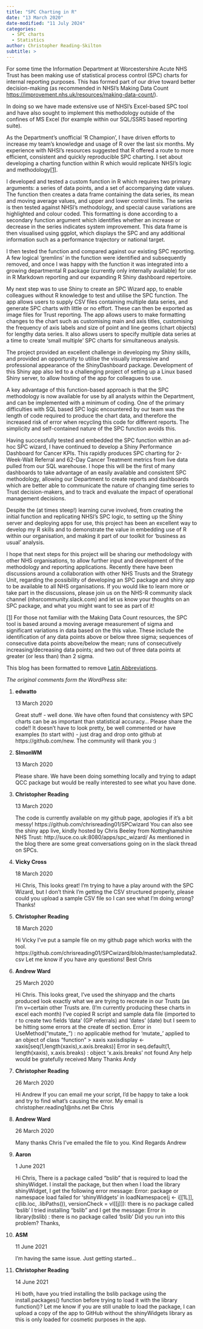 ```yaml
---
title: "SPC Charting in R"
date: "13 March 2020"
date-modified: "11 July 2024"
categories:
  - SPC charts
  - Statistics
author: Christopher Reading-Skilton
subtitle: >
---
```


For some time the Information Department at Worcestershire Acute NHS Trust has been making use of statistical process control (SPC) charts for internal reporting purposes. This has formed part of our drive toward better decision-making (as recommended in NHSI’s Making Data Count <https://improvement.nhs.uk/resources/making-data-count/>).

In doing so we have made extensive use of NHSI’s Excel-based SPC tool and have also sought to implement this methodology outside of the confines of MS Excel (for example within our SQL/SSRS based reporting suite).

As the Department’s unofficial ‘R Champion’, I have driven efforts to increase my team’s knowledge and usage of R over the last six months. My experience with NHSI’s resources suggested that R offered a route to more efficient, consistent and quickly reproducible SPC charting. I set about developing a charting function within R which would replicate NHSI’s logic and methodology[\[1\]](https://nhsrcommunity.com/spc-charting-in-r/#_ftn1).

I developed and tested a custom function in R which requires two primary arguments: a series of data points, and a set of accompanying date values. The function then creates a data frame containing the data series, its mean and moving average values, and upper and lower control limits. The series is then tested against NHSI’s methodology, and special cause variations are highlighted and colour coded. This formatting is done according to a secondary function argument which identifies whether an increase or decrease in the series indicates system improvement. This data frame is then visualised using ggplot, which displays the SPC and any additional information such as a performance trajectory or national target.

I then tested the function and compared against our existing SPC reporting. A few logical ‘gremlins’ in the function were identified and subsequently removed, and once I was happy with the function it was integrated into a growing departmental R package (currently only internally available) for use in R Markdown reporting and our expanding R Shiny dashboard repertoire.

My next step was to use Shiny to create an SPC Wizard app, to enable colleagues without R knowledge to test and utilise the SPC function. The app allows users to supply CSV files containing multiple data series, and generate SPC charts with little or no effort. These can then be exported as image files for Trust reporting. The app allows users to make formatting changes to the chart such as customising main and axis titles, customising the frequency of axis labels and size of point and line geoms (chart objects) for lengthy data series. It also allows users to specify multiple data series at a time to create ‘small multiple’ SPC charts for simultaneous analysis.

The project provided an excellent challenge in developing my Shiny skills, and provided an opportunity to utilise the visually impressive and professional appearance of the ShinyDashboard package. Development of this Shiny app also led to a challenging project of setting up a Linux based Shiny server, to allow hosting of the app for colleagues to use.

A key advantage of this function-based approach is that the SPC methodology is now available for use by all analysts within the Department, and can be implemented with a minimum of coding. One of the primary difficulties with SQL based SPC logic encountered by our team was the length of code required to produce the chart data, and therefore the increased risk of error when recycling this code for different reports. The simplicity and self-contained nature of the SPC function avoids this.

Having successfully tested and embedded the SPC function within an ad-hoc SPC wizard, I have continued to develop a Shiny Performance Dashboard for Cancer KPIs. This rapidly produces SPC charting for 2-Week-Wait Referral and 62-Day Cancer Treatment metrics from live data pulled from our SQL warehouse. I hope this will be the first of many dashboards to take advantage of an easily available and consistent SPC methodology, allowing our Department to create reports and dashboards which are better able to communicate the nature of changing time series to Trust decision-makers, and to track and evaluate the impact of operational management decisions.

Despite the (at times steep!) learning curve involved, from creating the initial function and replicating NHSI’s SPC logic, to setting up the Shiny server and deploying apps for use, this project has been an excellent way to develop my R skills and to demonstrate the value in embedding use of R within our organisation, and making it part of our toolkit for ‘business as usual’ analysis.

I hope that next steps for this project will be sharing our methodology with other NHS organisations, to allow further input and development of the methodology and reporting applications. Recently there have been discussions around a collaboration with other NHS Trusts and the Strategy Unit, regarding the possibility of developing an SPC package and shiny app to be available to all NHS organisations. If you would like to learn more or take part in the discussions, please join us on the NHS-R community slack channel (nhsrcommunity.slack.com) and let us know your thoughts on an SPC package, and what you might want to see as part of it!

[\[1\]](https://nhsrcommunity.com/spc-charting-in-r/#_ftnref1) For those not familiar with the Making Data Count resources, the SPC tool is based around a moving average measurement of sigma and significant variations in data based on the this value. These include the identification of any data points above or below three sigma; sequences of consecutive data points above/below the mean; runs of consecutively increasing/decreasing data points; and two out of three data points at greater (or less than) than 2 sigma.

This blog has been formatted to remove [Latin Abbreviations](https://nhsrway.nhsrcommunity.com/style-guides.html#avoid-latin-abbreviation).

*The original comments form the WordPress site:*

1.  **edwatto**

    13 March 2020

    Great stuff - well done. We have often found that consistency with SPC charts can be as important than statistical accuracy... Please share the code!! It doesn't have to look pretty, be well commented or have examples (to start with) - just drag and drop onto github at https://github.com/new. The community will thank you :)

2.  **SImonWM**

    13 March 2020

    Please share. We have been doing something locally and trying to adapt QCC package but would be really interested to see what you have done.

3.  **Christopher Reading**

    13 March 2020

    The code is currently available on my github page, apologies if it's a bit messy! https://github.com/chrisreading01/SPCwizard You can also see the shiny app live, kindly hosted by Chris Beeley from Nottinghamshire NHS Trust: http://suce.co.uk:8080/apps/spc_wizard/ As mentioned in the blog there are some great conversations going on in the slack thread on SPCs.

4.  **Vicky Cross**

    18 March 2020

    Hi Chris, This looks great! I'm trying to have a play around with the SPC Wizard, but I don't think I'm getting the CSV structured properly, please could you upload a sample CSV file so I can see what I'm doing wrong? Thanks!

5.  **Christopher Reading**

    18 March 2020

    Hi Vicky I've put a sample file on my github page which works with the tool. https://github.com/chrisreading01/SPCwizard/blob/master/sampledata2.csv Let me know if you have any questions! Best Chris

6.  **Andrew Ward**

    25 March 2020

    Hi Chris. This looks great, I've used the shinyapp and the charts produced look exactly what we are trying to recreate in our Trusts (as I'm v=certain other Trusts are. (I'm currently producing these charts in excel each month) I've copied R script and sample data file (imported to r to create two fields 'data' (GP referrals) and 'dates' (date) but I seem to be hitting some errors at the create df section. Error in UseMethod("mutate\_") : no applicable method for 'mutate\_' applied to an object of class "function" \> xaxis xaxisdisplay \<- xaxis\[seq(1,length(xaxis),x.axis.breaks)\] Error in seq.default(1, length(xaxis), x.axis.breaks) : object 'x.axis.breaks' not found Any help would be gratefully received Many Thanks Andy

7.  **Christopher Reading**

    26 March 2020

    Hi Andrew If you can email me your script, I'd be happy to take a look and try to find what's causing the error. My email is christopher.reading1\@nhs.net Bw Chris

8.  **Andrew Ward**

    26 March 2020

    Many thanks Chris I've emailed the file to you. Kind Regards Andrew

9.  **Aaron**

    1 June 2021

    Hi Chris, There is a package called "bslib" that is required to load the shinyWidget. I install the package, but then when I load the library shinyWidget, I get the following error message: Error: package or namespace load failed for ‘shinyWidgets’ in loadNamespace(j \<- i\[\[1L\]\], c(lib.loc, .libPaths()), versionCheck = vI\[\[j\]\]): there is no package called ‘bslib’ I tried installing "bslib" and I get the message: Error in library(bslib) : there is no package called ‘bslib’ Did you run into this problem? Thanks,

10. **ASM**

    11 June 2021

    I'm having the same issue. Just getting started...

11. **Christopher Reading**

    14 June 2021

    Hi both, have you tried installing the bslib package using the install.packages() function before trying to load it with the library function()? Let me know if you are still unable to load the package, I can upload a copy of the app to GitHub without the shinyWidgets library as this is only loaded for cosmetic purposes in the app.
